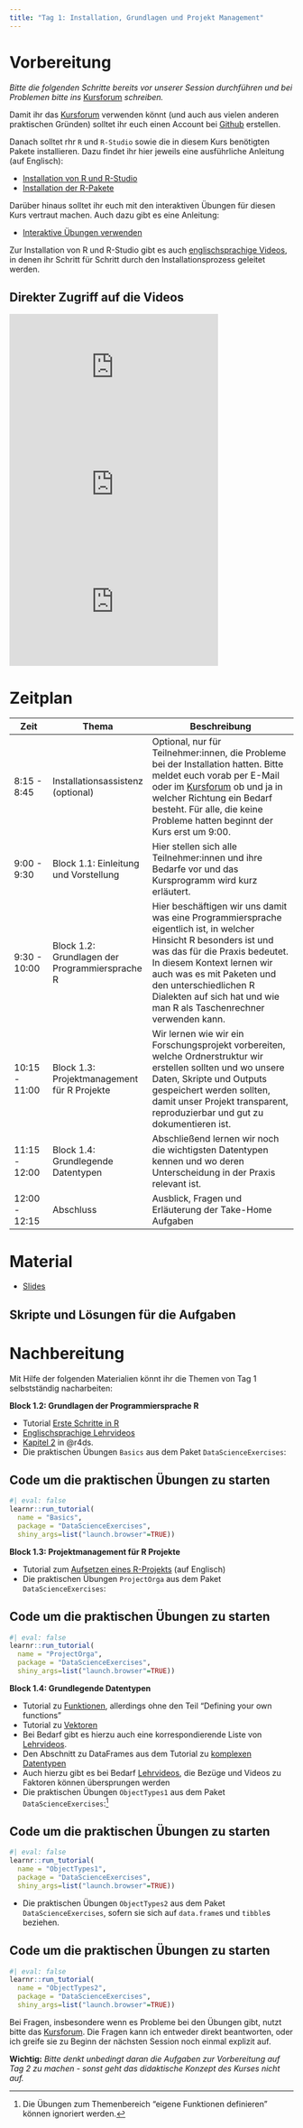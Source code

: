 ```yaml
---
title: "Tag 1: Installation, Grundlagen und Projekt Management"
---
```


# Vorbereitung

*Bitte die folgenden Schritte bereits vor unserer Session durchführen und* *bei Problemen bitte ins* [Kursforum](https://github.com/graebnerc/EinfuehrungR24/discussions) *schreiben.*

Damit ihr das [Kursforum](https://github.com/graebnerc/EinfuehrungR24/discussions) verwenden könnt (und auch aus vielen anderen praktischen Gründen) solltet ihr euch einen Account bei [Github](https://github.com/) erstellen.

Danach solltet rhr `R` und `R-Studio` sowie die in diesem Kurs benötigten Pakete installieren. Dazu findet ihr hier jeweils eine ausführliche Anleitung (auf Englisch):

-   [Installation von R und R-Studio](/tutorials/installation/index.qmd)
-   [Installation der R-Pakete](/tutorials/installing-packages/index.qmd)

Darüber hinaus solltet ihr euch mit den interaktiven Übungen für diesen Kurs vertraut machen. Auch dazu gibt es eine Anleitung:

-   [Interaktive Übungen verwenden](/tutorials/using-exercises/index.qmd)

Zur Installation von R und R-Studio gibt es auch [englischsprachige Videos](https://www.youtube.com/playlist?list=PLZDawQMrG1RImURlbldAF773MDRqeARNu), in denen ihr Schritt für Schritt durch den Installationsprozess geleitet werden.

::: {.callout-note collapse="true"}
## Direkter Zugriff auf die Videos

```{=html}
<div class="embed-container">
<iframe width="370" height="208" src="https://www.youtube.com/embed/szeZPKiK7LM?si=-UW5AP58W3I1-Ig6" title="YouTube video player" frameborder="0" allow="accelerometer; autoplay; clipboard-write; encrypted-media; gyroscope; picture-in-picture; web-share" allowfullscreen></iframe>
</div>
```
```{=html}
<div class="embed-container">
<iframe width="370" height="208" src="https://www.youtube.com/embed/3sJoV_7DGDw?si=GaOWRYmo1K6obIph" title="YouTube video player" frameborder="0" allow="accelerometer; autoplay; clipboard-write; encrypted-media; gyroscope; picture-in-picture; web-share" allowfullscreen></iframe>
</div>
```
```{=html}
<div class="embed-container">
<iframe width="370" height="208" src="https://www.youtube.com/embed/AKGUGQt2dvo?si=kXRPe6lXWNNq4gB9" title="YouTube video player" frameborder="0" allow="accelerometer; autoplay; clipboard-write; encrypted-media; gyroscope; picture-in-picture; web-share" allowfullscreen></iframe>
```
:::

# Zeitplan

| Zeit          | Thema                                                   | Beschreibung                                                                                                                                                                                                                                                                                                        |
|-----------|-----------|-------------------------------------------------|
| 8:15 - 8:45   | Installationsassistenz (optional)                       | Optional, nur für Teilnehmer:innen, die Probleme bei der Installation hatten. Bitte meldet euch vorab per E-Mail oder im [Kursforum](https://github.com/graebnerc/EinfuehrungR24/discussions) ob und ja in welcher Richtung ein Bedarf besteht. Für alle, die keine Probleme hatten beginnt der Kurs erst um 9:00. |
| 9:00 - 9:30  | Block 1.1: Einleitung und Vorstellung                   | Hier stellen sich alle Teilnehmer:innen und ihre Bedarfe vor und das Kursprogramm wird kurz erläutert.                                                                                                                                                                                                             |
| 9:30 - 10:00 | Block 1.2: Grundlagen der Programmiersprache R          | Hier beschäftigen wir uns damit was eine Programmiersprache eigentlich ist, in welcher Hinsicht R besonders ist und was das für die Praxis bedeutet. In diesem Kontext lernen wir auch was es mit Paketen und den unterschiedlichen R Dialekten auf sich hat und wie man R als Taschenrechner verwenden kann.                                                      |
| 10:15 - 11:00 | Block 1.3: Projektmanagement für R Projekte             | Wir lernen wie wir ein Forschungsprojekt vorbereiten, welche Ordnerstruktur wir erstellen sollten und wo unsere Daten, Skripte und Outputs gespeichert werden sollten, damit unser Projekt transparent, reproduzierbar und gut zu dokumentieren ist.                                                               |
| 11:15 - 12:00 | Block 1.4: Grundlegende Datentypen             |  Abschließend lernen wir noch die wichtigsten Datentypen kennen und wo deren Unterscheidung in der Praxis relevant ist.                                                               |
| 12:00 - 12:15 | Abschluss | Ausblick, Fragen und Erläuterung der Take-Home Aufgaben |

# Material

- [Slides](/material/Session-01-Slides.pdf)

::: {.callout-note collapse="true"}
## Skripte und Lösungen für die Aufgaben
<script src="https://gist.github.com/graebnerc/2c8463e8246364013cbd3527966a9ee6.js"></script>
:::

# Nachbereitung

Mit Hilfe der folgenden Materialien könnt ihr die Themen von Tag 1 selbstständig nacharbeiten:

**Block 1.2: Grundlagen der Programmiersprache R**

-   Tutorial [Erste Schritte in R](/tutorials/first-steps/index.qmd)
-   [Englischsprachige Lehrvideos](https://www.youtube.com/playlist?list=PLZDawQMrG1RLPfd_e-ktZ_IIg9Kkbr16a)
-   [Kapitel 2](https://r4ds.hadley.nz/workflow-basics) in @r4ds.
-   Die praktischen Übungen `Basics` aus dem Paket `DataScienceExercises`:

::: {.callout-tip collapse="true"}
## Code um die praktischen Übungen zu starten

```r
#| eval: false
learnr::run_tutorial(
  name = "Basics", 
  package = "DataScienceExercises", 
  shiny_args=list("launch.browser"=TRUE))
```
:::

**Block 1.3: Projektmanagement für R Projekte**

-   Tutorial zum [Aufsetzen eines R-Projekts](/tutorials/setting-up-an-r-project/index.qmd) (auf Englisch)
-   Die praktischen Übungen `ProjectOrga` aus dem Paket `DataScienceExercises`:

::: {.callout-tip collapse="true"}
## Code um die praktischen Übungen zu starten

```r
#| eval: false
learnr::run_tutorial(
  name = "ProjectOrga", 
  package = "DataScienceExercises", 
  shiny_args=list("launch.browser"=TRUE))
```
:::


**Block 1.4: Grundlegende Datentypen**

- Tutorial zu [Funktionen](/tutorials/obj-types-i-functions/index.qmd), allerdings ohne den Teil "Defining your own functions"
- Tutorial zu [Vektoren](/tutorials/obj-types-ii-vectors/index.qmd)
- Bei Bedarf gibt es hierzu auch eine korrespondierende Liste von [Lehrvideos](https://www.youtube.com/playlist?list=PLZDawQMrG1RJ1oZwuZtiG0fOWSOgyZhYC).
- Den Abschnitt zu DataFrames aus dem Tutorial zu [komplexen Datentypen](/tutorials/obj-types-iii-adv/index.qmd)
- Auch hierzu gibt es bei Bedarf [Lehrvideos](https://www.youtube.com/playlist?list=PLZDawQMrG1RK0Ia3Y3AFqf_FP59GJnIP7), die Bezüge und Videos zu Faktoren können übersprungen werden
- Die praktischen Übungen `ObjectTypes1` aus dem Paket `DataScienceExercises`:^[Die Übungen zum Themenbereich "eigene Funktionen definieren" können ignoriert werden.]

::: {.callout-tip collapse="true"}
## Code um die praktischen Übungen zu starten

```r
#| eval: false
learnr::run_tutorial(
  name = "ObjectTypes1", 
  package = "DataScienceExercises", 
  shiny_args=list("launch.browser"=TRUE))
```
:::

- Die praktischen Übungen `ObjectTypes2` aus dem Paket `DataScienceExercises`, sofern sie sich auf `data.frame`s und `tibble`s beziehen.

::: {.callout-tip collapse="true"}
## Code um die praktischen Übungen zu starten

```r
#| eval: false
learnr::run_tutorial(
  name = "ObjectTypes2", 
  package = "DataScienceExercises", 
  shiny_args=list("launch.browser"=TRUE))
```
:::

Bei Fragen, insbesondere wenn es Probleme bei den Übungen gibt, nutzt bitte das [Kursforum](https://github.com/graebnerc/EinfuehrungR24/discussions). Die Fragen kann ich entweder direkt beantworten, oder ich greife sie zu Beginn der nächsten Session noch einmal explizit auf.

**Wichtig:** *Bitte denkt unbedingt daran die Aufgaben zur Vorbereitung auf* *Tag 2 zu machen - sonst geht das didaktische Konzept des* *Kurses nicht auf.*
